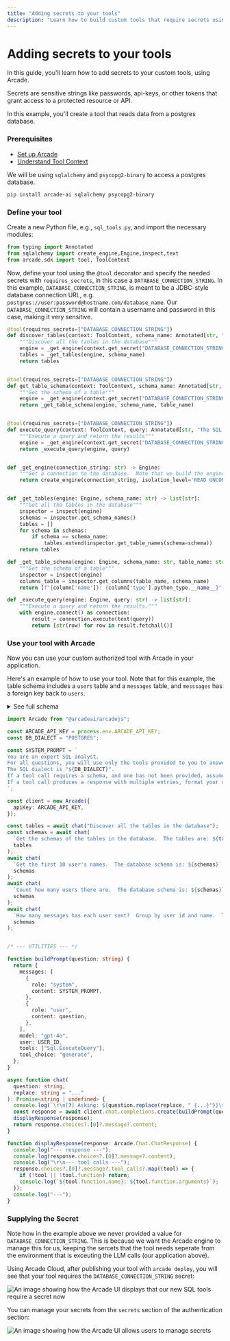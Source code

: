 ```yaml
---
title: "Adding secrets to your tools"
description: "Learn how to build custom tools that require secrets using Arcade"
---
```



# Adding secrets to your tools

In this guide, you'll learn how to add secrets to your custom tools, using Arcade.  

Secrets are sensitive strings like passwords, api-keys, or other tokens that grant access to a protected resource or API.

In this example, you'll create a tool that reads data from a postgres database.

<Steps>

### Prerequisites

- [Set up Arcade](/home/quickstart)
- [Understand Tool Context](/home/build-tools/tool-context)

We will be using `sqlalchemy` and `psycopg2-binary` to access a postgres database. 

```bash
pip install arcade-ai sqlalchemy psycopg2-binary
```

### Define your tool

Create a new Python file, e.g., `sql_tools.py`, and import the necessary modules:

```python
from typing import Annotated
from sqlalchemy import create_engine,Engine,inspect,text
from arcade.sdk import tool, ToolContext
```

Now, define your tool using the `@tool` decorator and specify the needed secrets with `requires_secrets`, in this case a `DATABASE_CONNECTION_STRING`.  In this example, `DATABASE_CONNECTION_STRING`, is meant to be a JDBC-style database connection URL, e.g. `postgres://user:password@hostname.com/database_name`.  Our `DATABASE_CONNECTION_STRING` will contain a username and password in this case, making it very sensitive. 

```python
@tool(requires_secrets=["DATABASE_CONNECTION_STRING"])
def discover_tables(context: ToolContext, schema_name: Annotated[str, "The database schema to discover tables in"] = "public") -> list[str]:
    """Discover all the tables in the database"""
    engine = _get_engine(context.get_secret("DATABASE_CONNECTION_STRING"))
    tables = _get_tables(engine, schema_name)
    return tables


@tool(requires_secrets=["DATABASE_CONNECTION_STRING"])
def get_table_schema(context: ToolContext, schema_name: Annotated[str, "The database schema to get the table schema of"], table_name: Annotated[str, "The table to get the schema of"]) -> list[str]:
    """Get the schema of a table"""
    engine = _get_engine(context.get_secret("DATABASE_CONNECTION_STRING"))
    return _get_table_schema(engine, schema_name, table_name)


@tool(requires_secrets=["DATABASE_CONNECTION_STRING"])
def execute_query(context: ToolContext, query: Annotated[str, "The SQL query to execute"]) -> list[str]:
    """Execute a query and return the results"""
    engine = _get_engine(context.get_secret("DATABASE_CONNECTION_STRING"))
    return _execute_query(engine, query)


def _get_engine(connection_string: str) -> Engine:
    """Get a connection to the database.  Note that we build the engine with an isolation level of READ UNCOMMITTED to prevent all writes."""
    return create_engine(connection_string, isolation_level='READ UNCOMMITTED')


def _get_tables(engine: Engine, schema_name: str) -> list[str]:
    """Get all the tables in the database"""
    inspector = inspect(engine)
    schemas = inspector.get_schema_names()
    tables = []
    for schema in schemas:
        if schema == schema_name:
            tables.extend(inspector.get_table_names(schema=schema))
    return tables

def _get_table_schema(engine: Engine, schema_name: str, table_name: str) -> list[str]:
    """Get the schema of a table"""
    inspector = inspect(engine)
    columns_table = inspector.get_columns(table_name, schema_name)
    return [f"{column['name']}: {column['type'].python_type.__name__}" for column in columns_table]

def _execute_query(engine: Engine, query: str) -> list[str]:
    """Execute a query and return the results."""
    with engine.connect() as connection:
        result = connection.execute(text(query))
        return [str(row) for row in result.fetchall()]

```

### Use your tool with Arcade

Now you can use your custom authorized tool with Arcade in your application.

Here's an example of how to use your tool.  Note that for this example, the table schema includes a `users` table and a `messages` table, and `messsages` has a foreign key back to `users`.

<details>

<summary>See full schema</summary>

```sql
CREATE TABLE "public"."users" (
    "id" serial PRIMARY KEY NOT NULL,
	"name" varchar(256) NOT NULL,
	"email" text NOT NULL UNIQUE,
	"password_hash" text NOT NULL,
	"created_at" timestamp DEFAULT now() NOT NULL,
	"updated_at" timestamp DEFAULT now() NOT NULL
);

CREATE TABLE "public"."messages" (
    "id" serial PRIMARY KEY NOT NULL,
	"body" text NOT NULL,
	"user_id" integer NOT NULL REFERENCES "public"."users" (id),
	"created_at" timestamp DEFAULT now() NOT NULL,
	"updated_at" timestamp DEFAULT now() NOT NULL
);
```
</details>


```ts
import Arcade from "@arcadeai/arcadejs";

const ARCADE_API_KEY = process.env.ARCADE_API_KEY;
const DB_DIALECT = "POSTGRES"; 

const SYSTEM_PROMPT = `
You are an expert SQL analyst.
For all questions, you will use only the tools provided to you to answer the question, and no prior knowledge.
The SQL dialect is "${DB_DIALECT}".
If a tool call requires a schema, and one has not been provided, assume the schema is "public".
If a tool call produces a response with multiple entries, format your response as a markdown table, with one row per entry.
`;

const client = new Arcade({
  apiKey: ARCADE_API_KEY,
});

const tables = await chat("Discover all the tables in the database");
const schemas = await chat(
  `Get the schemas of the tables in the database.  The tables are: ${tables}`,
  tables
);
await chat(
  `Get the first 10 user's names.  The database schema is: ${schemas}`,
  schemas
);
await chat(
  `Count how many users there are.  The database schema is: ${schemas}`,
  schemas
);
await chat(
  `How many messages has each user sent?  Group by user id and name.  The database schema is: ${schemas}`,
  schemas
);


/* --- UTILITIES --- */

function buildPrompt(question: string) {
  return {
    messages: [
      {
        role: "system",
        content: SYSTEM_PROMPT,
      },
      {
        role: "user",
        content: question,
      },
    ],
    model: "gpt-4o",
    user: USER_ID,
    tools: ["Sql.ExecuteQuery"],
    tool_choice: "generate",
  };
}

async function chat(
  question: string,
  replace: string = "..."
): Promise<string | undefined> {
  console.log(`\r\n[❓] Asking: ${question.replace(replace, " {...}")}\r\n`);
  const response = await client.chat.completions.create(buildPrompt(question));
  displayResponse(response);
  return response.choices?.[0]?.message?.content;
}

function displayResponse(response: Arcade.Chat.ChatResponse) {
  console.log("--- response ---");
  console.log(response.choices?.[0]?.message?.content);
  console.log("\r\n--- tool calls ---");
  response.choices?.[0]?.message?.tool_calls?.map((tool) => {
    if (!tool || !tool.function) return;
    console.log(`${tool.function.name}: ${tool.function.arguments}`);
  });
  console.log("---");
}

```
</Steps>

### Supplying the Secret

Note how in the example above we never provided a value for `DATABASE_CONNECTION_STRING`.  This is because we want the Arcade engine to manage this for us, keeping the sercets that the tool needs seperate from the environment that is exceuting the LLM calls (our application above).

Using Arcade Cloud, after publishing your tool with `arcade deploy`, you will see that your tool requires the `DATABASE_CONNECTION_STRING` secret:

![An image showing how the Arcade UI displays that our new SQL tools require a secret now](/public/images/docs/secrets/secrets-dashboard-1.png)

You can manage your secrets from the `secrets` section of the authentication section:

![An image showing how the Arcade UI allows users to manage secrets](/public/images/docs/secrets/secrets-dashboard-2.png)